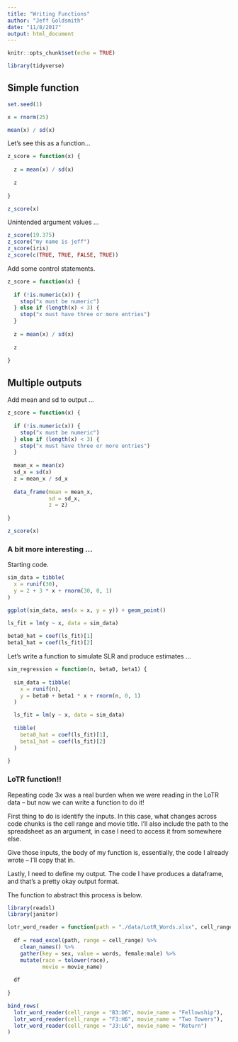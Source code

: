 ```yaml
---
title: "Writing Functions"
author: "Jeff Goldsmith"
date: "11/8/2017"
output: html_document
---
```


```r
knitr::opts_chunk$set(echo = TRUE)

library(tidyverse)
```

## Simple function

```r
set.seed(1)

x = rnorm(25)

mean(x) / sd(x)
```

Let's see this as a function...

```r
z_score = function(x) {
  
  z = mean(x) / sd(x)
  
  z
  
}

z_score(x)
```

Unintended argument values ...

```r
z_score(19.375)
z_score("my name is jeff")
z_score(iris)
z_score(c(TRUE, TRUE, FALSE, TRUE))
```

Add some control statements.

```r
z_score = function(x) {
  
  if (!is.numeric(x)) {
    stop("x must be numeric")
  } else if (length(x) < 3) {
    stop("x must have three or more entries")
  }
  
  z = mean(x) / sd(x)
  
  z
  
}
```

## Multiple outputs

Add mean and sd to output ...


```r
z_score = function(x) {
  
  if (!is.numeric(x)) {
    stop("x must be numeric")
  } else if (length(x) < 3) {
    stop("x must have three or more entries")
  }
  
  mean_x = mean(x)
  sd_x = sd(x)
  z = mean_x / sd_x
  
  data_frame(mean = mean_x,
             sd = sd_x,
             z = z)
  
}

z_score(x)
```


### A bit more interesting ...

Starting code.

```r
sim_data = tibble(
  x = runif(30),
  y = 2 + 3 * x + rnorm(30, 0, 1)
)

ggplot(sim_data, aes(x = x, y = y)) + geom_point()

ls_fit = lm(y ~ x, data = sim_data)
  
beta0_hat = coef(ls_fit)[1]
beta1_hat = coef(ls_fit)[2]
```

Let's write a function to simulate SLR and produce estimates ...

```r
sim_regression = function(n, beta0, beta1) {
  
  sim_data = tibble(
    x = runif(n),
    y = beta0 + beta1 * x + rnorm(n, 0, 1)
  )

  ls_fit = lm(y ~ x, data = sim_data)
  
  tibble(
    beta0_hat = coef(ls_fit)[1],
    beta1_hat = coef(ls_fit)[2]
  )
  
}
```

### LoTR function!!

Repeating code 3x was a real burden when we were reading in the LoTR data -- but now we can write a function to do it!

First thing to do is identify the inputs. In this case, what changes across code chunks is the cell range and movie title. I'll also include the path to the spreadsheet as an argument, in case I need to access it from somewhere else.

Give those inputs, the body of my function is, essentially, the code I already wrote -- I'll copy that in.

Lastly, I need to define my output. The code I have produces a dataframe, and that's a pretty okay output format.  

The function to abstract this process is below.

```r
library(readxl)
library(janitor)

lotr_word_reader = function(path = "./data/LotR_Words.xlsx", cell_range, movie_name) {
  
  df = read_excel(path, range = cell_range) %>%
    clean_names() %>%
    gather(key = sex, value = words, female:male) %>%
    mutate(race = tolower(race),
           movie = movie_name)
  
  df
  
}

bind_rows(
  lotr_word_reader(cell_range = "B3:D6", movie_name = "Fellowship"),
  lotr_word_reader(cell_range = "F3:H6", movie_name = "Two Towers"),
  lotr_word_reader(cell_range = "J3:L6", movie_name = "Return")
)

```


